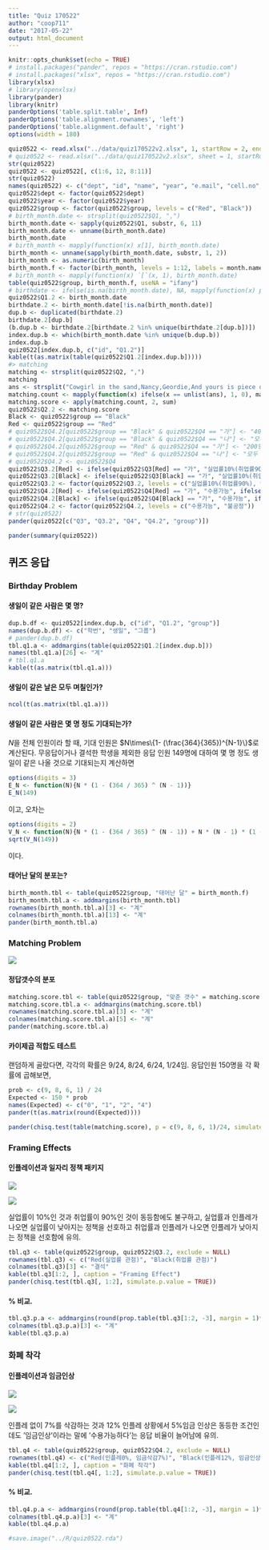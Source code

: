 ```yaml
---
title: "Quiz 170522"
author: "coop711"
date: "2017-05-22"
output: html_document
---
```


```r
knitr::opts_chunk$set(echo = TRUE)
# install.packages("pander", repos = "https://cran.rstudio.com")
# install.packages("xlsx", repos = "https://cran.rstudio.com")
library(xlsx)
# library(openxlsx)
library(pander)
library(knitr)
panderOptions('table.split.table', Inf)
panderOptions('table.alignment.rownames', 'left')
panderOptions('table.alignment.default', 'right')
options(width = 180)
```

```r
quiz0522 <- read.xlsx("../data/quiz170522v2.xlsx", 1, startRow = 2, endRow = 161, colIndex = c(3:7, 9:15), colClasses = rep("character", 12), stringsAsFactors = FALSE)
# quiz0522 <- read.xlsx("../data/quiz170522v2.xlsx", sheet = 1, startRow = 2, rows = 2:161, cols = c(3:7, 15, 10:14), colNames = FALSE)
str(quiz0522)
quiz0522 <- quiz0522[, c(1:6, 12, 8:11)]
str(quiz0522)
names(quiz0522) <- c("dept", "id", "name", "year", "e.mail", "cell.no", "Q1", "Q2", "Q3", "Q4", "group")
quiz0522$dept <- factor(quiz0522$dept)
quiz0522$year <- factor(quiz0522$year)
quiz0522$group <- factor(quiz0522$group, levels = c("Red", "Black"))
# birth_month.date <- strsplit(quiz0522$Q1, ",")
birth_month.date <- sapply(quiz0522$Q1, substr, 6, 11)
birth_month.date <- unname(birth_month.date)
birth_month.date
# birth_month <- mapply(function(x) x[1], birth_month.date)
birth_month <- unname(sapply(birth_month.date, substr, 1, 2))
birth_month <- as.numeric(birth_month)
birth_month.f <- factor(birth_month, levels = 1:12, labels = month.name)
# birth_month <- mapply(function(x) `[`(x, 1), birth_month.date)
table(quiz0522$group, birth_month.f, useNA = "ifany")
# birthdate <- ifelse(is.na(birth_month.date), NA, mapply(function(x) paste(x[1], "월", x[2], "일", sep = ""), birth_month.date))
quiz0522$Q1.2 <- birth_month.date
birthdate.2 <- birth_month.date[!is.na(birth_month.date)]
dup.b <- duplicated(birthdate.2)
birthdate.2[dup.b]
(b.dup.b <- birthdate.2[birthdate.2 %in% unique(birthdate.2[dup.b])])
index.dup.b <- which(birth_month.date %in% unique(b.dup.b))
index.dup.b
quiz0522[index.dup.b, c("id", "Q1.2")]
kable(t(as.matrix(table(quiz0522$Q1.2[index.dup.b]))))
#> matching
matching <- strsplit(quiz0522$Q2, ",")
matching
ans <- strsplit("Cowgirl in the sand,Nancy,Geordie,And yours is piece of mine", split = ",")
matching.count <- mapply(function(x) ifelse(x == unlist(ans), 1, 0), matching)
matching.score <- apply(matching.count, 2, sum)
quiz0522$Q2.2 <- matching.score
Black <- quiz0522$group == "Black"
Red <- quiz0522$group == "Red"
# quiz0522$Q4.2[quiz0522$group == "Black" & quiz0522$Q4 == "가"] <- "400명은 죽는다"
# quiz0522$Q4.2[quiz0522$group == "Black" & quiz0522$Q4 == "나"] <- "모두 사망 않을 확률 1/3"
# quiz0522$Q4.2[quiz0522$group == "Red" & quiz0522$Q4 == "가"] <- "200명은 살린다"
# quiz0522$Q4.2[quiz0522$group == "Red" & quiz0522$Q4 == "나"] <- "모두 살릴 확률 1/3"
# quiz0522$Q4.2 <- quiz0522$Q4
quiz0522$Q3.2[Red] <- ifelse(quiz0522$Q3[Red] == "가", "실업률10%(취업률90%), 인플레12%", ifelse(quiz0522$Q3[Red] == "나", "실업률5%(취업률95%), 인플레17%", NA))
quiz0522$Q3.2[Black] <- ifelse(quiz0522$Q3[Black] == "가", "실업률10%(취업률90%), 인플레12%", ifelse(quiz0522$Q3[Black] == "나", "실업률5%(취업률95%), 인플레17%", NA))
quiz0522$Q3.2 <- factor(quiz0522$Q3.2, levels = c("실업률10%(취업률90%), 인플레12%", "실업률5%(취업률95%), 인플레17%"))
quiz0522$Q4.2[Red] <- ifelse(quiz0522$Q4[Red] == "가", "수용가능", ifelse(quiz0522$Q4[Red] == "나", "불공정", NA))
quiz0522$Q4.2[Black] <- ifelse(quiz0522$Q4[Black] == "가", "수용가능", ifelse(quiz0522$Q4[Black] == "나", "불공정", NA))
quiz0522$Q4.2 <- factor(quiz0522$Q4.2, levels = c("수용가능", "불공정"))
# str(quiz0522)
pander(quiz0522[c("Q3", "Q3.2", "Q4", "Q4.2", "group")])
```

```r
pander(summary(quiz0522))
```

## 퀴즈 응답

### Birthday Problem

#### 생일이 같은 사람은 몇 명?

```r
dup.b.df <- quiz0522[index.dup.b, c("id", "Q1.2", "group")]
names(dup.b.df) <- c("학번", "생일", "그룹")
# pander(dup.b.df)
tbl.q1.a <- addmargins(table(quiz0522$Q1.2[index.dup.b]))
names(tbl.q1.a)[26] <- "계"
# tbl.q1.a
kable(t(as.matrix(tbl.q1.a)))
```

#### 생일이 같은 날은 모두 며칠인가?

```r
ncol(t(as.matrix(tbl.q1.a)))
```

#### 생일이 같은 사람은 몇 명 정도 기대되는가?

$N$을 전체 인원이라 할 때, 기대 인원은 $N\times\{1- (\frac{364}{365})^{N-1}\}$로 계산된다.
무응답이거나 결석한 학생을 제외한 응답 인원 149명에 대하여 몇 명 정도 생일이 같은 나올 것으로 기대되는지 계산하면

```r
options(digits = 3)
E_N <- function(N){N * (1 - (364 / 365) ^ (N - 1))}
E_N(149)
```

이고, 오차는 

```r
options(digits = 2)
V_N <- function(N){N * (1 - (364 / 365) ^ (N - 1)) + N * (N - 1) * (1 - (363 / 365)) ^ (N - 2)}
sqrt(V_N(149))
```

이다.

#### 태어난 달의 분포는?

```r
birth_month.tbl <- table(quiz0522$group, "태어난 달" = birth_month.f)
birth_month.tbl.a <- addmargins(birth_month.tbl)
rownames(birth_month.tbl.a)[3] <- "계"
colnames(birth_month.tbl.a)[13] <- "계"
pander(birth_month.tbl.a)
```

### Matching Problem

![](../pics/Quiz170522_Q2.png)

#### 정답갯수의 분포

```r
matching.score.tbl <- table(quiz0522$group, "맞춘 갯수" = matching.score)
matching.score.tbl.a <- addmargins(matching.score.tbl)
rownames(matching.score.tbl.a)[3] <- "계"
colnames(matching.score.tbl.a)[5] <- "계"
pander(matching.score.tbl.a)
```

#### 카이제곱 적합도 테스트

랜덤하게 골랐다면, 각각의 확률은 9/24, 8/24, 6/24, 1/24임. 응답인원 150명을 각 확률에 곱해보면,

```r
prob <- c(9, 8, 6, 1) / 24
Expected <- 150 * prob
names(Expected) <- c("0", "1", "2", "4")
pander(t(as.matrix(round(Expected))))
```

```r
pander(chisq.test(table(matching.score), p = c(9, 8, 6, 1)/24, simulate.p.value = TRUE, B = 2000))
```

### Framing Effects

#### 인플레이션과 일자리 정책 패키지

![](../pics/Quiz170522_Q3_Red.png)

![](../pics/Quiz170522_Q3_Black.png)

실업률이 10%인 것과 취업률이 90%인 것이 동등함에도 불구하고, 실업률과 인플레가 나오면 실업률이 낮아지는 정책을 선호하고 취업률과 인플레가 나오면 인플레가 낮아지는 정책을 선호함에 유의.

```r
tbl.q3 <- table(quiz0522$group, quiz0522$Q3.2, exclude = NULL)
rownames(tbl.q3) <- c("Red(실업률 관점)", "Black(취업률 관점)")
colnames(tbl.q3)[3] <- "결석"
kable(tbl.q3[1:2, ], caption = "Framing Effect")
pander(chisq.test(tbl.q3[, 1:2], simulate.p.value = TRUE))
```

#### % 비교.  

```r
tbl.q3.p.a <- addmargins(round(prop.table(tbl.q3[1:2, -3], margin = 1)*100, digits = 1))[1:2, ]
colnames(tbl.q3.p.a)[3] <- "계"
kable(tbl.q3.p.a)
```

### 화폐 착각

#### 인플레이션과 임금인상

![](../pics/Quiz170522_Q4_Red.png)

![](../pics/Quiz170522_Q4_Black.png)

인플레 없이 7%를 삭감하는 것과 12% 인플레 상황에서 5%임금 인상은 동등한 조건인데도 '임금인상'이라는 말에 '수용가능하다'는 응답 비율이 늘어남에 유의.

```r
tbl.q4 <- table(quiz0522$group, quiz0522$Q4.2, exclude = NULL)
rownames(tbl.q4) <- c("Red(인플레0%, 임금삭감7%)", "Black(인플레12%, 임금인상5%)")
kable(tbl.q4[1:2, ], caption = "화폐 착각")
pander(chisq.test(tbl.q4[, 1:2], simulate.p.value = TRUE))
```

#### % 비교.  

```r
tbl.q4.p.a <- addmargins(round(prop.table(tbl.q4[1:2, -3], margin = 1)*100, digits = 1))[1:2, ]
colnames(tbl.q4.p.a)[3] <- "계"
kable(tbl.q4.p.a)
```

```r
#save.image("../R/quiz0522.rda")
```